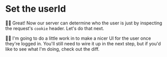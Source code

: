 # Set the userId

👨‍💼 Great! Now our server can determine who the user is just by inspecting the
request's `cookie` header. Let's do that next.

🧝‍♂️ I'm going to do a little work in <InlineFile file="app/root.tsx" /> to make
a nicer UI for the user once they're logged in. You'll still need to wire it up
in the next step, but if you'd like to see what I'm
doing, <DiffLink app1={0} app2={1} preview>check out the diff</DiffLink>.
